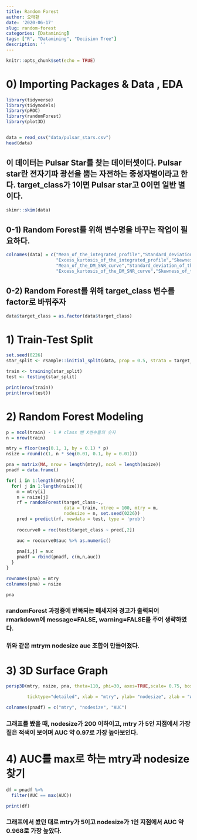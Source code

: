 ```yaml
---
title: Random Forest
author: 오태환
date: '2020-06-17'
slug: random-forest
categories: [Datamining]
tags: ["R", "Datamining", "Decision Tree"]
description: ''
---
```



```r
knitr::opts_chunk$set(echo = TRUE)
```

# 0) Importing Packages &  Data , EDA

```r
library(tidyverse)
library(tidymodels)
library(pROC)
library(randomForest)
library(plot3D)


data = read_csv("data/pulsar_stars.csv")
head(data)
```

## 이 데이터는 Pulsar Star를 찾는 데이터셋이다. Pulsar star란 전자기파 광선을 뿜는 자전하는 중성자별이라고 한다. target_class가 1이면 Pulsar star고 0이면 일반 별이다.
```r
skimr::skim(data)
```


## 0-1) Random Forest를 위해 변수명을 바꾸는 작업이 필요하다.
```r
colnames(data) = c("Mean_of_the_integrated_profile","Standard_deviation_of_the_integrated_profile",
                   "Excess_kurtosis_of_the_integrated_profile","Skewness_of_the_integrated_profile",
                   "Mean_of_the_DM_SNR_curve","Standard_deviation_of_the_DM_SNR_curve",
                   "Excess_kurtosis_of_the_DM_SNR_curve","Skewness_of_the_DM_SNR_curve","target_class" )

```

## 0-2) Random Forest를 위해 target_class 변수를 factor로 바꿔주자

```r

data$target_class = as.factor(data$target_class)

```

# 1) Train-Test Split

```r

set.seed(0226)
star_split <- rsample::initial_split(data, prop = 0.5, strata = target_class)

train <- training(star_split)
test <- testing(star_split)

print(nrow(train))
print(nrow(test))

```

# 2) Random Forest Modeling

```r
p = ncol(train) - 1 # class 뺀 X변수들의 숫자
n = nrow(train)

mtry = floor(seq(0.1, 1, by = 0.1) * p) 
nsize = round(c(1, n * seq(0.01, 0.1, by = 0.01)))

pna = matrix(NA, nrow = length(mtry), ncol = length(nsize))
pnadf = data.frame()

for( i in 1:length(mtry)){
  for( j in 1:length(nsize)){
    m = mtry[i]
    n = nsize[j]
    rf = randomForest(target_class~., 
                      data = train, ntree = 100, mtry = m, 
                      nodesize = n, set.seed(0226))
    pred = predict(rf, newdata = test, type = 'prob')
    
    roccurve0 = roc(test$target_class ~ pred[,2])

    auc = roccurve0$auc %>% as.numeric()
    
    pna[i,j] = auc
    pnadf = rbind(pnadf, c(m,n,auc))
  }
}

rownames(pna) = mtry
colnames(pna) = nsize

pna
```

### randomForest 과정중에 반복되는 메세지와 경고가 출력되어 rmarkdown에 message=FALSE, warning=FALSE를 주어 생략하였다.

### 위와 같은 mtrym nodesize auc 조합이 만들어졌다.

# 3) 3D Surface Graph
```r
persp3D(mtry, nsize, pna, theta=110, phi=30, axes=TRUE,scale= 0.75, box=TRUE, nticks=5, 

        ticktype="detailed", xlab = "mtry", ylab= "nodesize", zlab = "AUROC")

colnames(pnadf) = c("mtry", "nodesize", "AUC")
```
### 그래프를 봤을 때, nodesize가 200 이하이고, mtry 가 5인 지점에서 가장 짙은 적색이 보이며 AUC 약 0.97로 가장 높아보인다.

# 4) AUC를 max로 하는 mtry과 nodesize 찾기
```r
df = pnadf %>%
  filter(AUC == max(AUC))

print(df)
```

### 그래프에서 봤던 대로 mtry가 5이고 nodesize가 1인 지점에서 AUC 약 0.968로 가장 높았다.
